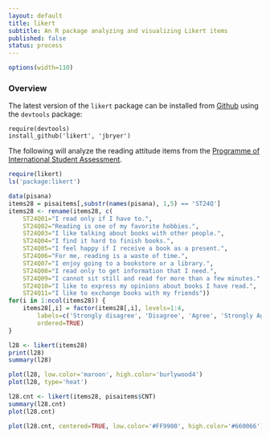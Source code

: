 ```yaml
---
layout: default	
title: likert
subtitle: An R package analyzing and visualizing Likert items
published: false
status: process
---
```

```r
options(width=110)
```

### Overview

The latest version of the `likert` package can be installed from [Github](http://github.com/jbryer/likert) using the `devtools` package:

	require(devtools)
	install_github('likert', 'jbryer')

The following will analyze the reading attitude items from the [Programme of International Student Assessment](http://www.pisa.oecd.org).


```r
require(likert)
ls('package:likert')
```

```r
data(pisana)
items28 = pisaitems[,substr(names(pisana), 1,5) == 'ST24Q']
items28 <- rename(items28, c(
	ST24Q01="I read only if I have to.",
	ST24Q02="Reading is one of my favorite hobbies.",
	ST24Q03="I like talking about books with other people.",
	ST24Q04="I find it hard to finish books.",
	ST24Q05="I feel happy if I receive a book as a present.",
	ST24Q06="For me, reading is a waste of time.",
	ST24Q07="I enjoy going to a bookstore or a library.",
	ST24Q08="I read only to get information that I need.",
	ST24Q09="I cannot sit still and read for more than a few minutes.",
	ST24Q10="I like to express my opinions about books I have read.",
	ST24Q11="I like to exchange books with my friends"))
for(i in 1:ncol(items28)) {
	items28[,i] = factor(items28[,i], levels=1:4, 
		labels=c('Strongly disagree', 'Disagree', 'Agree', 'Strongly Agree'), 
		ordered=TRUE)
}
```

```r
l28 <- likert(items28)
print(l28)
summary(l28)
```

```r
plot(l28, low.color='maroon', high.color='burlywood4')
plot(l28, type='heat')
```

```r
l28.cnt <- likert(items28, pisaitems$CNT)
summary(l28.cnt)
plot(l28.cnt)
```

```r
plot(l28.cnt, centered=TRUE, low.color='#FF9900', high.color='#660066')
```
